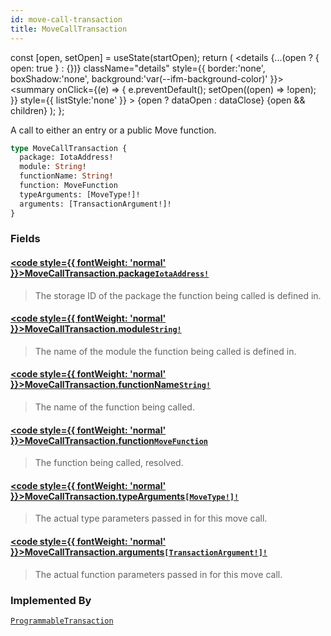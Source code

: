 ```yaml
---
id: move-call-transaction
title: MoveCallTransaction
---
```









  const [open, setOpen] = useState(startOpen);
  return (
    <details {...(open ? { open: true } : {})} className="details" style={{ border:'none', boxShadow:'none', background:'var(--ifm-background-color)' }}>
      <summary
        onClick={(e) => {
          e.preventDefault();
          setOpen((open) => !open);
        }}
        style={{ listStyle:'none' }}
      >
      {open ? dataOpen : dataClose}
      </summary>
      {open && children}
    </details>
  );
};








A call to either an entry or a public Move function.


```graphql
type MoveCallTransaction {
  package: IotaAddress!
  module: String!
  functionName: String!
  function: MoveFunction
  typeArguments: [MoveType!]!
  arguments: [TransactionArgument!]!
}
```




### Fields

#### [<code style={{ fontWeight: 'normal' }}>MoveCallTransaction.<b>package</b></code>](#)<Bullet />[`IotaAddress!`](/references/iota-api/iota-graphql/reference/types/scalars/iota-address) <Badge class="badge badge--secondary" text="non-null"/> <Badge class="badge badge--secondary" text="scalar"/> 
> 
> 
> The storage ID of the package the function being called is defined in.
> 

#### [<code style={{ fontWeight: 'normal' }}>MoveCallTransaction.<b>module</b></code>](#)<Bullet />[`String!`](/references/iota-api/iota-graphql/reference/types/scalars/string) <Badge class="badge badge--secondary" text="non-null"/> <Badge class="badge badge--secondary" text="scalar"/> 
> 
> 
> The name of the module the function being called is defined in.
> 

#### [<code style={{ fontWeight: 'normal' }}>MoveCallTransaction.<b>functionName</b></code>](#)<Bullet />[`String!`](/references/iota-api/iota-graphql/reference/types/scalars/string) <Badge class="badge badge--secondary" text="non-null"/> <Badge class="badge badge--secondary" text="scalar"/> 
> 
> 
> The name of the function being called.
> 

#### [<code style={{ fontWeight: 'normal' }}>MoveCallTransaction.<b>function</b></code>](#)<Bullet />[`MoveFunction`](/references/iota-api/iota-graphql/reference/types/objects/move-function) <Badge class="badge badge--secondary" text="object"/> 
> 
> 
> The function being called, resolved.
> 

#### [<code style={{ fontWeight: 'normal' }}>MoveCallTransaction.<b>typeArguments</b></code>](#)<Bullet />[`[MoveType!]!`](/references/iota-api/iota-graphql/reference/types/objects/move-type) <Badge class="badge badge--secondary" text="non-null"/> <Badge class="badge badge--secondary" text="object"/> 
> 
> 
> The actual type parameters passed in for this move call.
> 

#### [<code style={{ fontWeight: 'normal' }}>MoveCallTransaction.<b>arguments</b></code>](#)<Bullet />[`[TransactionArgument!]!`](/references/iota-api/iota-graphql/reference/types/unions/transaction-argument) <Badge class="badge badge--secondary" text="non-null"/> <Badge class="badge badge--secondary" text="union"/> 
> 
> 
> The actual function parameters passed in for this move call.
> 





### Implemented By

[`ProgrammableTransaction`](/references/iota-api/iota-graphql/reference/types/unions/programmable-transaction)  <Badge class="badge badge--secondary" text="union"/>

